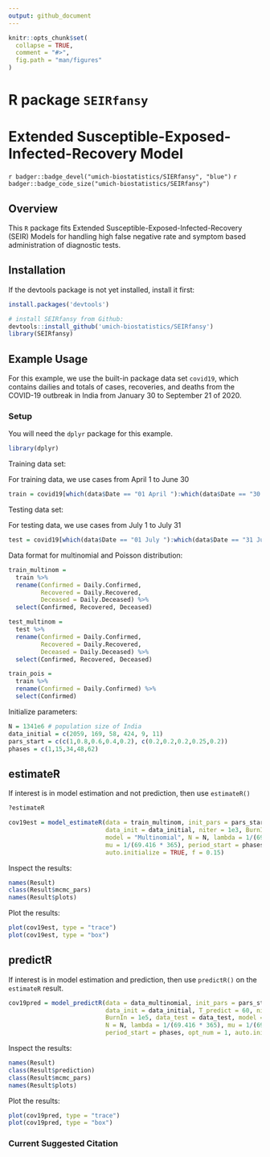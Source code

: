 ```yaml
---
output: github_document
---
```


<!-- README.md is generated from README.Rmd. Please edit that file -->

```r
knitr::opts_chunk$set(
  collapse = TRUE,
  comment = "#>",
  fig.path = "man/figures"
)
```

# R package `SEIRfansy`

# Extended Susceptible-Exposed-Infected-Recovery Model

`r badger::badge_devel("umich-biostatistics/SIERfansy", "blue")` `r badger::badge_code_size("umich-biostatistics/SEIRfansy")`

## Overview

This `R` package fits Extended Susceptible-Exposed-Infected-Recovery (SEIR) Models for handling high false negative rate and symptom based administration of diagnostic tests.

## Installation

If the devtools package is not yet installed, install it first:

```r
install.packages('devtools')
```

```r
# install SEIRfansy from Github:
devtools::install_github('umich-biostatistics/SEIRfansy') 
library(SEIRfansy)
```

## Example Usage

For this example, we use the built-in package data set `covid19`, which contains dailies and totals of cases, recoveries, and deaths from the COVID-19 outbreak in India from January 30 to September 21 of 2020.

### Setup

You will need the `dplyr` package for this example.

```r
library(dplyr)
```

Training data set:

For training data, we use cases from April 1 to June 30

```r
train = covid19[which(data$Date == "01 April "):which(data$Date == "30 June "),]
```

Testing data set:

For testing data, we use cases from July 1 to July 31

```r
test = covid19[which(data$Date == "01 July "):which(data$Date == "31 July "),]
```

Data format for multinomial and Poisson distribution:

```r
train_multinom = 
  train %>% 
  rename(Confirmed = Daily.Confirmed, 
         Recovered = Daily.Recovered,
         Deceased = Daily.Deceased) %>%
  select(Confirmed, Recovered, Deceased)

test_multinom = 
  test %>% 
  rename(Confirmed = Daily.Confirmed, 
         Recovered = Daily.Recovered,
         Deceased = Daily.Deceased) %>%
  select(Confirmed, Recovered, Deceased)

train_pois = 
  train %>% 
  rename(Confirmed = Daily.Confirmed) %>%
  select(Confirmed)
```

Initialize parameters:

```r
N = 1341e6 # population size of India
data_initial = c(2059, 169, 58, 424, 9, 11)
pars_start = c(c(1,0.8,0.6,0.4,0.2), c(0.2,0.2,0.2,0.25,0.2))
phases = c(1,15,34,48,62)
```

## estimateR

If interest is in model estimation and not prediction, then use `estimateR()`

```r
?estimateR
```

```r
cov19est = model_estimateR(data = train_multinom, init_pars = pars_start, 
                           data_init = data_initial, niter = 1e3, BurnIn = 1e2, 
                           model = "Multinomial", N = N, lambda = 1/(69.416 * 365), 
                           mu = 1/(69.416 * 365), period_start = phases, opt_num = 1, 
                           auto.initialize = TRUE, f = 0.15)
```

Inspect the results:

```r
names(Result)
class(Result$mcmc_pars)
names(Result$plots)
```

Plot the results:

```r
plot(cov19est, type = "trace")
plot(cov19est, type = "box")
```

## predictR

If interest is in model estimation and prediction, then use `predictR()` on the `estimateR` result.

```r
cov19pred = model_predictR(data = data_multinomial, init_pars = pars_start, 
                           data_init = data_initial, T_predict = 60, niter = 1e5, 
                           BurnIn = 1e5, data_test = data_test, model = "Multinomial", 
                           N = N, lambda = 1/(69.416 * 365), mu = 1/(69.416 * 365), 
                           period_start = phases, opt_num = 1, auto.initialize=TRUE, f=0.15)
```

Inspect the results:

```r
names(Result)
class(Result$prediction)
class(Result$mcmc_pars)
names(Result$plots)
```

Plot the results:

```r
plot(cov19pred, type = "trace")
plot(cov19pred, type = "box")
```

### Current Suggested Citation


